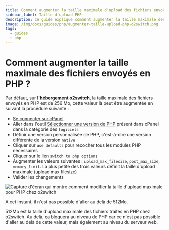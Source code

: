```yaml
---
title: Comment augmenter la taille maximale d'upload des fichiers envoyés en PHP chez o2switch ?
sidebar_label: Taille d'upload PHP
description: Ce guide explique comment augmenter la taille maximale des fichiers envoyé en PHP sur un compte o2switch
image: /img/docs/guides/php/augmenter-taille-upload-php-o2switch.png
tags:
  - guides
  - php
---
```

# Comment augmenter la taille maximale des fichiers envoyés en PHP ?

Par défaut, sur **[l'hébergement o2switch](https://www.o2switch.fr/hebergement-illimite/)**, la taille maximale des
fichiers envoyés en PHP est de 256 Mo, cette valeur là peut être augmentée en suivant la procédure suivante : 
  - [Se connecter sur cPanel](/guides/cpanel/comment-se-connecter)
  - Aller dans l'outil [Sélectionner une version de PHP](/cpanel/logiciels/hebergement-php-multi-version) présent dans
    cPanel dans la catégorie des `logiciels` 
  - Définir une version personnalisée de PHP, c'est-à-dire une version différente de la version `native` 
  - Cliquer sur `use defaults` pour recocher tous les modules PHP nécessaires 
  - Cliquer sur le lien `switch to php options` 
  - Augmenter les valeurs suivantes : `upload_max_filesize`, `post_max_size`, `memory_limit`. La plus petite des trois
    valeurs définit la taille d'upload maximale (upload max filesize)
  - Valider les changements


<Image
    src="/img/docs/guides/php/augmenter-taille-upload-php-o2switch.png"
    title="Augmenter la taille maximale des fichiers qu'il est possible d'envoyer en PHP"
    caption="Comment augmenter la taille d'upload maximale des fichiers PHP chez o2switch"
    alt="Capture d'écran qui montre comment modifier la taille d'upload maximale pour PHP chez o2switch"
/>

A cet instant, il n'est pas possible d'aller au delà de 512Mo.

512Mo est la taille d'upload maximale des fichiers traités en PHP chez o2switch. Au delà, ça bloquera au niveau de PHP
car ce n'est pas possible d'aller au delà de cette valeur, mais également au niveau du serveur web. 